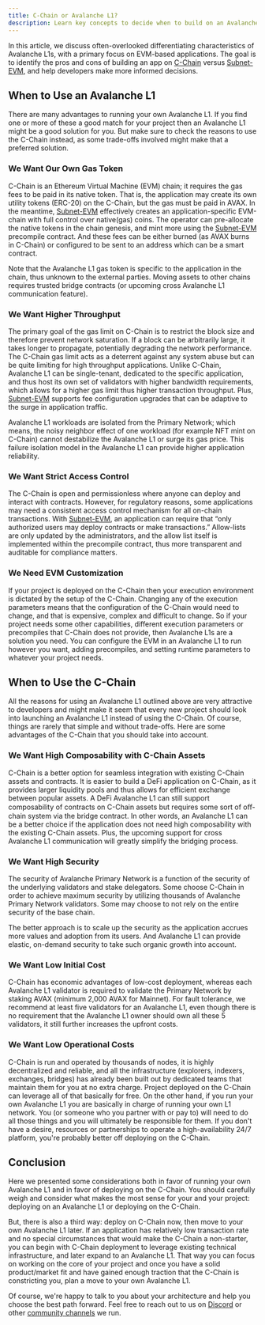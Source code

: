 ```yaml
---
title: C-Chain or Avalanche L1?
description: Learn key concepts to decide when to build on an Avalanche L1 vs. C-Chain.
---
```


In this article, we discuss often-overlooked differentiating characteristics of Avalanche L1s, with a primary focus on EVM-based applications. The goal is to identify the pros and cons of building an app on [C-Chain](/learn/primary-network#c-chain) versus [Subnet-EVM](https://github.com/ava-labs/subnet-evm), and help developers make more informed decisions.

When to Use an Avalanche L1[​](#when-to-use-a-avalanche-l1 "Direct link to heading")
-----------------------------------------------------------------------

There are many advantages to running your own Avalanche L1. If you find one or more of these a good match for your project then an Avalanche L1 might be a good solution for you. But make sure to check the reasons to use the C-Chain instead, as some trade-offs involved might make that a preferred solution.

### We Want Our Own Gas Token[​](#we-want-our-own-gas-token "Direct link to heading")

C-Chain is an Ethereum Virtual Machine (EVM) chain; it requires the gas fees to be paid in its native token. That is, the application may create its own utility tokens (ERC-20) on the C-Chain, but the gas must be paid in AVAX. In the meantime, [Subnet-EVM](https://github.com/ava-labs/subnet-evm) effectively creates an application-specific EVM-chain with full control over native(gas) coins. The operator can pre-allocate the native tokens in the chain genesis, and mint more using the [Subnet-EVM](https://github.com/ava-labs/subnet-evm) precompile contract. And these fees can be either burned (as AVAX burns in C-Chain) or configured to be sent to an address which can be a smart contract.

Note that the Avalanche L1 gas token is specific to the application in the chain, thus unknown to the external parties. Moving assets to other chains requires trusted bridge contracts (or upcoming cross Avalanche L1 communication feature).

### We Want Higher Throughput[​](#we-want-higher-throughput "Direct link to heading")

The primary goal of the gas limit on C-Chain is to restrict the block size and therefore prevent network saturation. If a block can be arbitrarily large, it takes longer to propagate, potentially degrading the network performance. The C-Chain gas limit acts as a deterrent against any system abuse but can be quite limiting for high throughput applications. Unlike C-Chain, Avalanche L1 can be single-tenant, dedicated to the specific application, and thus host its own set of validators with higher bandwidth requirements, which allows for a higher gas limit thus higher transaction throughput. Plus, [Subnet-EVM](https://github.com/ava-labs/subnet-evm) supports fee configuration upgrades that can be adaptive to the surge in application traffic.

Avalanche L1 workloads are isolated from the Primary Network; which means, the noisy neighbor effect of one workload (for example NFT mint on C-Chain) cannot destabilize the Avalanche L1 or surge its gas price. This failure isolation model in the Avalanche L1 can provide higher application reliability.

### We Want Strict Access Control[​](#we-want-strict-access-control "Direct link to heading")

The C-Chain is open and permissionless where anyone can deploy and interact with contracts. However, for regulatory reasons, some applications may need a consistent access control mechanism for all on-chain transactions. With [Subnet-EVM](https://github.com/ava-labs/subnet-evm), an application can require that “only authorized users may deploy contracts or make transactions.” Allow-lists are only updated by the administrators, and the allow list itself is implemented within the precompile contract, thus more transparent and auditable for compliance matters.

### We Need EVM Customization[​](#we-need-evm-customization "Direct link to heading")

If your project is deployed on the C-Chain then your execution environment is dictated by the setup of the C-Chain. Changing any of the execution parameters means that the configuration of the C-Chain would need to change, and that is expensive, complex and difficult to change. So if your project needs some other capabilities, different execution parameters or precompiles that C-Chain does not provide, then Avalanche L1s are a solution you need. You can configure the EVM in an Avalanche L1 to run however you want, adding precompiles, and setting runtime parameters to whatever your project needs.

When to Use the C-Chain[​](#when-to-use-the-c-chain "Direct link to heading")
-----------------------------------------------------------------------------

All the reasons for using an Avalanche L1 outlined above are very attractive to developers and might make it seem that every new project should look into launching an Avalanche L1 instead of using the C-Chain. Of course, things are rarely that simple and without trade-offs. Here are some advantages of the C-Chain that you should take into account.

### We Want High Composability with C-Chain Assets[​](#we-want-high-composability-with-c-chain-assets "Direct link to heading")

C-Chain is a better option for seamless integration with existing C-Chain assets and contracts. It is easier to build a DeFi application on C-Chain, as it provides larger liquidity pools and thus allows for efficient exchange between popular assets. A DeFi Avalanche L1 can still support composability of contracts on C-Chain assets but requires some sort of oﬀ-chain system via the bridge contract. In other words, an Avalanche L1 can be a better choice if the application does not need high composability with the existing C-Chain assets. Plus, the upcoming support for cross Avalanche L1 communication will greatly simplify the bridging process.

### We Want High Security[​](#we-want-high-security "Direct link to heading")

The security of Avalanche Primary Network is a function of the security of the underlying validators and stake delegators. Some choose C-Chain in order to achieve maximum security by utilizing thousands of Avalanche Primary Network validators. Some may choose to not rely on the entire security of the base chain.

The better approach is to scale up the security as the application accrues more values and adoption from its users. And Avalanche L1 can provide elastic, on-demand security to take such organic growth into account.

### We Want Low Initial Cost[​](#we-want-low-initial-cost "Direct link to heading")

C-Chain has economic advantages of low-cost deployment, whereas each Avalanche L1 validator is required to validate the Primary Network by staking AVAX (minimum 2,000 AVAX for Mainnet). For fault tolerance, we recommend at least five validators for an Avalanche L1, even though there is no requirement that the Avalanche L1 owner should own all these 5 validators, it still further increases the upfront costs.

### We Want Low Operational Costs[​](#we-want-low-operational-costs "Direct link to heading")

C-Chain is run and operated by thousands of nodes, it is highly decentralized and reliable, and all the infrastructure (explorers, indexers, exchanges, bridges) has already been built out by dedicated teams that maintain them for you at no extra charge. Project deployed on the C-Chain can leverage all of that basically for free. On the other hand, if you run your own Avalanche L1 you are basically in charge of running your own L1 network. You (or someone who you partner with or pay to) will need to do all those things and you will ultimately be responsible for them. If you don't have a desire, resources or partnerships to operate a high-availability 24/7 platform, you're probably better off deploying on the C-Chain.

Conclusion[​](#conclusion "Direct link to heading")
---------------------------------------------------

Here we presented some considerations both in favor of running your own Avalanche L1 and in favor of deploying on the C-Chain. You should carefully weigh and consider what makes the most sense for your and your project: deploying on an Avalanche L1 or deploying on the C-Chain.

But, there is also a third way: deploy on C-Chain now, then move to your own Avalanche L1 later. If an application has relatively low transaction rate and no special circumstances that would make the C-Chain a non-starter, you can begin with C-Chain deployment to leverage existing technical infrastructure, and later expand to an Avalanche L1. That way you can focus on working on the core of your project and once you have a solid product/market fit and have gained enough traction that the C-Chain is constricting you, plan a move to your own Avalanche L1.

Of course, we're happy to talk to you about your architecture and help you choose the best path forward. Feel free to reach out to us on [Discord](https://chat.avalabs.org/) or other [community channels](https://www.avax.network/community) we run.
